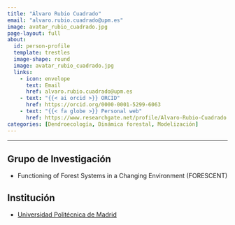 ```yaml
---
title: "Álvaro Rubio Cuadrado"
email: "alvaro.rubio.cuadrado@upm.es"  
image: avatar_rubio_cuadrado.jpg
page-layout: full
about: 
  id: person-profile
  template: trestles
  image-shape: round
  image: avatar_rubio_cuadrado.jpg
  links:
    - icon: envelope
      text: Email
      href: alvaro.rubio.cuadrado@upm.es
    - text: "{{< ai orcid >}} ORCID"
      href: https://orcid.org/0000-0001-5299-6063
    - text: "{{< fa globe >}} Personal web"
      href: https://www.researchgate.net/profile/Alvaro-Rubio-Cuadrado
categories: [Dendroecología, Dinámica forestal, Modelización]
---
```

 
<hr>

:::{#person-profile}

## Grupo de Investigación
- Functioning of Forest Systems in a Changing Environment (FORESCENT)

## Institución
- [Universidad Politécnica de Madrid](https://www.upm.es/)

:::
